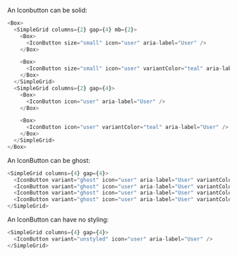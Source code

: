 An Iconbutton can be solid:

```typescript jsx
<Box>
  <SimpleGrid columns={2} gap={4} mb={2}>
    <Box>
      <IconButton size="small" icon="user" aria-label="User" />
    </Box>

    <Box>
      <IconButton size="small" icon="user" variantColor="teal" aria-label="User" />
    </Box>
  </SimpleGrid>
  <SimpleGrid columns={2} gap={4}>
    <Box>
      <IconButton icon="user" aria-label="User" />
    </Box>

    <Box>
      <IconButton icon="user" variantColor="teal" aria-label="User" />
    </Box>
  </SimpleGrid>
</Box>
```

An IconButton can be ghost:

```typescript jsx
<SimpleGrid columns={4} gap={4}>
  <IconButton variant="ghost" icon="user" aria-label="User" variantColor="navyblue" />
  <IconButton variant="ghost" icon="user" aria-label="User" variantColor="teal" />
  <IconButton variant="ghost" icon="user" aria-label="User" variantColor="navyblue" active />
  <IconButton variant="ghost" icon="user" aria-label="User" variantColor="teal" active />
</SimpleGrid>
```

An IconButton can have no styling:

```typescript jsx
<SimpleGrid columns={4} gap={4}>
  <IconButton variant="unstyled" icon="user" aria-label="User" />
</SimpleGrid>
```
